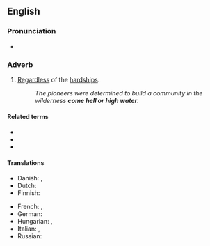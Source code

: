 ==English==

===Pronunciation===
* {{audio|en-au-come hell or high water.ogg|Audio (AU)|lang=en}}

===Adverb===
{{head|en|adverb|head=[[come]] [[hell or high water]]}}

# {{lb|en|idiomatic}} [[regardless|Regardless]] of the [[hardship]]s.
#: ''The pioneers were determined to build a community in the wilderness '''come hell or high water'''.''

====Related terms====
* {{l|en|come what may}}
* {{l|en|rain or shine}}
* {{l|en|no matter what}}

====Translations====
{{trans-top|regardless of the hardships}}
* Danish: {{t|da|med djævelens vold og magt|lit=by the devil's violence and might}}, {{t|da|koste hvad det være|lit=cost what it may}}
* Dutch: {{t|nl|wat er zich ook voordoet}}
* Finnish: {{t|fi|kävi miten kävi}}
{{trans-mid}}
* French: {{t+|fr|coûte que coûte}}, {{t+|fr|à tout prix}}
* German: {{t|de|koste es was es wolle}}
* Hungarian: {{t|hu|tűzön-vízen át}}, {{t|hu|ha esik, ha fúj}}
* Italian: {{t|it|cascasse il cielo}}, {{t|it|cascasse il mondo}}
* Russian: {{t+|ru|во что́ бы то ни ста́ло}}
{{trans-bottom}}